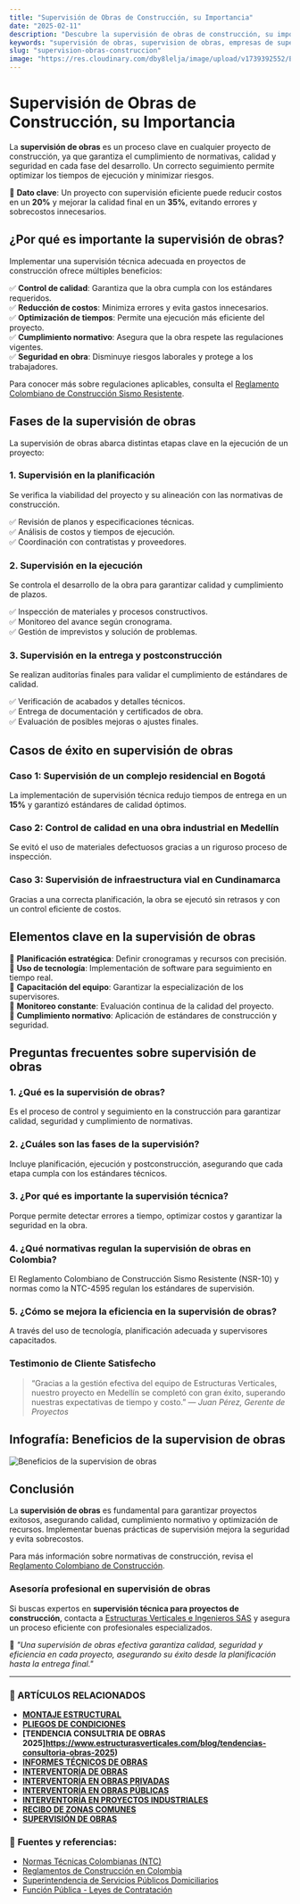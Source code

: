 ```yaml
---
title: "Supervisión de Obras de Construcción, su Importancia"
date: "2025-02-11"
description: "Descubre la supervisión de obras de construcción, su importancia, los beneficios que aporta y cómo optimizar la gestión de tu proyecto de manera eficiente."
keywords: "supervisión de obras, supervision de obras, empresas de supervision de obra, supervision de la obra,  supervisión técnica de obra, supervisión de obras civiles, supervisión de proyectos, control de calidad en construcción, gestión de obras, supervisión en Bogotá, Ibagué y Girardot, normativas de construcción, eficiencia en obras"
slug: "supervision-obras-construccion"
image: "https://res.cloudinary.com/dby8lelja/image/upload/v1739392552/Estructuras%20Verticales%20e%20Ingenieros%20SAS/Imagenes%20Blog/Supervisi%C3%B3n_de_Obras_qkrufl.webp"
---
```


# Supervisión de Obras de Construcción, su Importancia

La **supervisión de obras** es un proceso clave en cualquier proyecto de construcción, ya que garantiza el cumplimiento de normativas, calidad y seguridad en cada fase del desarrollo. Un correcto seguimiento permite optimizar los tiempos de ejecución y minimizar riesgos.

📌 **Dato clave**: Un proyecto con supervisión eficiente puede reducir costos en un **20%** y mejorar la calidad final en un **35%**, evitando errores y sobrecostos innecesarios.

## ¿Por qué es importante la supervisión de obras?

Implementar una supervisión técnica adecuada en proyectos de construcción ofrece múltiples beneficios:

✅ **Control de calidad**: Garantiza que la obra cumpla con los estándares requeridos.  
✅ **Reducción de costos**: Minimiza errores y evita gastos innecesarios.  
✅ **Optimización de tiempos**: Permite una ejecución más eficiente del proyecto.  
✅ **Cumplimiento normativo**: Asegura que la obra respete las regulaciones vigentes.  
✅ **Seguridad en obra**: Disminuye riesgos laborales y protege a los trabajadores.  

Para conocer más sobre regulaciones aplicables, consulta el [Reglamento Colombiano de Construcción Sismo Resistente](https://www.minvivienda.gov.co/).

## Fases de la supervisión de obras

La supervisión de obras abarca distintas etapas clave en la ejecución de un proyecto:

### 1. Supervisión en la planificación
Se verifica la viabilidad del proyecto y su alineación con las normativas de construcción.

✅ Revisión de planos y especificaciones técnicas.  
✅ Análisis de costos y tiempos de ejecución.  
✅ Coordinación con contratistas y proveedores.  

### 2. Supervisión en la ejecución
Se controla el desarrollo de la obra para garantizar calidad y cumplimiento de plazos.

✅ Inspección de materiales y procesos constructivos.  
✅ Monitoreo del avance según cronograma.  
✅ Gestión de imprevistos y solución de problemas.  

### 3. Supervisión en la entrega y postconstrucción
Se realizan auditorías finales para validar el cumplimiento de estándares de calidad.

✅ Verificación de acabados y detalles técnicos.  
✅ Entrega de documentación y certificados de obra.  
✅ Evaluación de posibles mejoras o ajustes finales.  

## Casos de éxito en supervisión de obras

### Caso 1: Supervisión de un complejo residencial en Bogotá  
La implementación de supervisión técnica redujo tiempos de entrega en un **15%** y garantizó estándares de calidad óptimos.

### Caso 2: Control de calidad en una obra industrial en Medellín  
Se evitó el uso de materiales defectuosos gracias a un riguroso proceso de inspección.

### Caso 3: Supervisión de infraestructura vial en Cundinamarca  
Gracias a una correcta planificación, la obra se ejecutó sin retrasos y con un control eficiente de costos.

## Elementos clave en la supervisión de obras

📌 **Planificación estratégica**: Definir cronogramas y recursos con precisión.  
📌 **Uso de tecnología**: Implementación de software para seguimiento en tiempo real.  
📌 **Capacitación del equipo**: Garantizar la especialización de los supervisores.  
📌 **Monitoreo constante**: Evaluación continua de la calidad del proyecto.  
📌 **Cumplimiento normativo**: Aplicación de estándares de construcción y seguridad.  

## Preguntas frecuentes sobre supervisión de obras

### 1. ¿Qué es la supervisión de obras?  
Es el proceso de control y seguimiento en la construcción para garantizar calidad, seguridad y cumplimiento de normativas.

### 2. ¿Cuáles son las fases de la supervisión?  
Incluye planificación, ejecución y postconstrucción, asegurando que cada etapa cumpla con los estándares técnicos.

### 3. ¿Por qué es importante la supervisión técnica?  
Porque permite detectar errores a tiempo, optimizar costos y garantizar la seguridad en la obra.

### 4. ¿Qué normativas regulan la supervisión de obras en Colombia?  
El Reglamento Colombiano de Construcción Sismo Resistente (NSR-10) y normas como la NTC-4595 regulan los estándares de supervisión.

### 5. ¿Cómo se mejora la eficiencia en la supervisión de obras?  
A través del uso de tecnología, planificación adecuada y supervisores capacitados.

### Testimonio de Cliente Satisfecho
> “Gracias a la gestión efectiva del equipo de Estructuras Verticales, nuestro proyecto en Medellín se completó con gran éxito, superando nuestras expectativas de tiempo y costo.” — *Juan Pérez, Gerente de Proyectos*


## Infografía: Beneficios de la supervision de obras

![Beneficios de la supervision de obras](https://res.cloudinary.com/dby8lelja/image/upload/v1739585428/Estructuras%20Verticales%20e%20Ingenieros%20SAS/Imagenes%20Blog/supervision_de_obras_info_brgpea.webp)  


## Conclusión

La **supervisión de obras** es fundamental para garantizar proyectos exitosos, asegurando calidad, cumplimiento normativo y optimización de recursos. Implementar buenas prácticas de supervisión mejora la seguridad y evita sobrecostos.

Para más información sobre normativas de construcción, revisa el [Reglamento Colombiano de Construcción](https://www.minvivienda.gov.co/).

### Asesoría profesional en supervisión de obras

Si buscas expertos en **supervisión técnica para proyectos de construcción**, contacta a [Estructuras Verticales e Ingenieros SAS](https://www.estructurasverticales.com/) y asegura un proceso eficiente con profesionales especializados.

📢 *"Una supervisión de obras efectiva garantiza calidad, seguridad y eficiencia en cada proyecto, asegurando su éxito desde la planificación hasta la entrega final."*

---

### 📌 ARTÍCULOS RELACIONADOS

- **[MONTAJE ESTRUCTURAL](https://www.estructurasverticales.com/blog/montaje-estructural-construccion)**  
- **[PLIEGOS DE CONDICIONES](https://www.estructurasverticales.com/blog/elaboracion-pliegos-condiciones)**  
- **[TENDENCIA CONSULTRIA DE OBRAS 2025]https://www.estructurasverticales.com/blog/tendencias-consultoria-obras-2025)**  
- **[INFORMES TÉCNICOS DE OBRAS](https://www.estructurasverticales.com/blog/informes-tecnicos-obras)**  
- **[INTERVENTORÍA DE OBRAS](https://www.estructurasverticales.com/blog/interventoria-obras-colombia)**  
- **[INTERVENTORÍA EN OBRAS PRIVADAS](https://www.estructurasverticales.com/blog/interventoria-obras-privadas)**  
- **[INTERVENTORÍA EN OBRAS PÚBLICAS](https://www.estructurasverticales.com/blog/interventoria-obras-publicas)**  
- **[INTERVENTORÍA EN PROYECTOS INDUSTRIALES](https://www.estructurasverticales.com/blog/interventoria-proyectos-industriales)**  
- **[RECIBO DE ZONAS COMUNES](https://www.estructurasverticales.com/blog/recibo-zonas-comunes-ph)**  
- **[SUPERVISIÓN DE OBRAS](https://www.estructurasverticales.com/blog/supervision-obras-construccion)**  

### 🔗 **Fuentes y referencias:**

- [Normas Técnicas Colombianas (NTC)](https://www.icontec.org/)  
- [Reglamentos de Construcción en Colombia](https://www.minvivienda.gov.co/)  
- [Superintendencia de Servicios Públicos Domiciliarios](https://www.superservicios.gov.co/)  
- [Función Pública - Leyes de Contratación](https://www.funcionpublica.gov.co/)  

